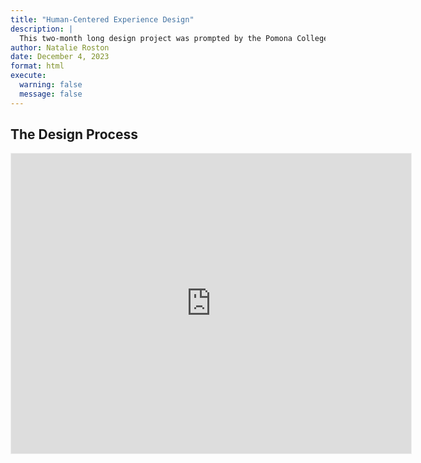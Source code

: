 ```yaml
---
title: "Human-Centered Experience Design"
description: |
  This two-month long design project was prompted by the Pomona College Community Center's opening in Downtown Pomona. In teams, we were tasked with designing an experiential product that would meaningfully contribute to the neighborhood while bridging a healthy relationship between the two very different communities of Pomona College and Pomona City.
author: Natalie Roston
date: December 4, 2023
format: html
execute:
  warning: false
  message: false
---
```


## The Design Process

<iframe src='https://app.mural.co/embed/ea8a80a4-ac18-4e18-87b2-c939ffc8ebf5' width='100%' height='480px' style='min-width: 640px; min-height: 480px; background-color: #f4f4f4; border: 1px solid #efefef' sandbox='allow-same-origin allow-scripts allow-modals allow-popups allow-popups-to-escape-sandbox'/>

## The Final Product

The initial POV that inspired our design was: **High school aged students getting ready for college need spaces away from home and school to help perform well in his studies.**

Our simulation proved that even college-level students have trouble completing relatively basic assignments in environments that aren't conducive to learning.

We observed that for every participant, more questions were successfully answered in the final quiet space we designed — they were able to complete problems without interruption and distraction!

## My Role

As a team of five, we split up the product development process to efficiently reach our timeline goals, but oversaw each other's progress. I was particularly involved in the empathy and problem definition stages. By interviewing users and identifying pain points, I provided my team with necessary insights to begin ideating and prototyping. I also engaged with users during the testing phase, strategically incorporating their feedback and behavior to our iterations.
